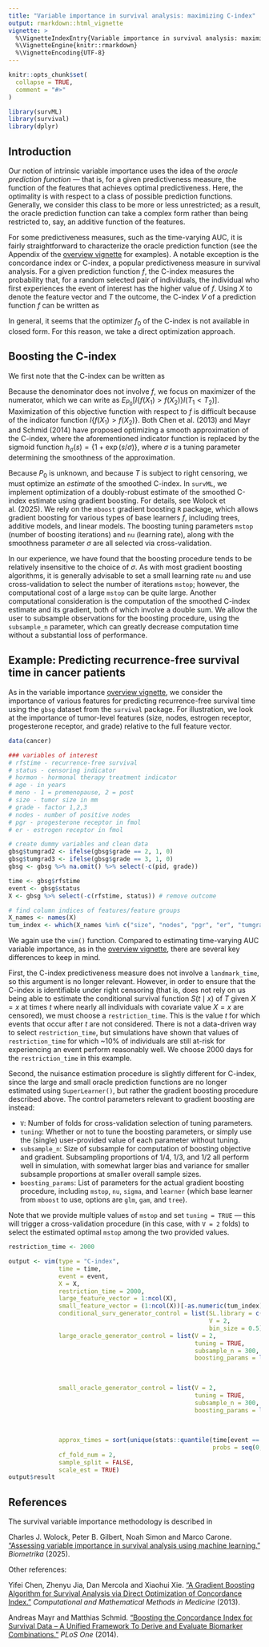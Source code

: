 ```yaml
---
title: "Variable importance in survival analysis: maximizing C-index"
output: rmarkdown::html_vignette
vignette: >
  %\VignetteIndexEntry{Variable importance in survival analysis: maximizing C-index}
  %\VignetteEngine{knitr::rmarkdown}
  %\VignetteEncoding{UTF-8}
---
```


```r
knitr::opts_chunk$set(
  collapse = TRUE,
  comment = "#>"
)
```

```r
library(survML)
library(survival)
library(dplyr)
```

## Introduction

Our notion of intrinsic variable importance uses the idea of the *oracle prediction function* --- that is, for a given predictiveness measure, the function of the features that achieves optimal predictiveness. Here, the optimality is with respect to a class of possible prediction functions. Generally, we consider this class to be more or less unrestricted; as a result, the oracle prediction function can take a complex form rather than being restricted to, say, an additive function of the features. 

For some predictiveness measures, such as the time-varying AUC, it is fairly straightforward to characterize the oracle prediction function (see the Appendix of the [overview vignette](https://cwolock.github.io/survML/articles/variable_importance.html) for examples). A notable exception is the concordance index or C-index, a popular predictiveness measure in survival analysis. For a given prediction function $f$, the C-index measures the probability that, for a random selected pair of individuals, the individual who first experiences the event of interest has the higher value of $f$. Using $X$ to denote the feature vector and $T$ the outcome, the C-index $V$ of a prediction function $f$ can be written as

\begin{align*}
V(f, P_0) = P_0\left\{f(X_1) > f(X_2) \mid T_1 < T_2 \right\}.
\end{align*}

In general, it seems that the optimizer $f_0$ of the C-index is not available in closed form. For this reason, we take a direct optimization approach. 

## Boosting the C-index

We first note that the C-index can be written as 

\begin{align*}
V(f, P_0) = P_0\left\{f(X_1) > f(X_2) \mid T_1 < T_2 \right\} = \frac{P_0\left\{f(X_1) > f(X_2), T_1 < T_2 \right\}}{P_0\left\{T_1 < T_2 \right\}}. 
\end{align*}

Because the denominator does not involve $f$, we focus on maximizer of the numerator, which we can write as $E_{P_0}\left[I\{f(X_1) > f(X_2)\}I(T_1 < T_2)\right]$. Maximization of this objective function with respect to $f$ is difficult because of the indicator function $I\{f(X_1) > f(X_2)\}$. Both Chen et al. (2013) and Mayr and Schmid (2014) have proposed optimizing a smooth approximation of the C-index, where the aforementioned indicator function is replaced by the sigmoid function $h_\sigma(s) = \{1 + \exp(s/\sigma)\}$, where $\sigma$ is a tuning parameter determining the smoothness of the approximation. 

Because $P_0$ is unknown, and because $T$ is subject to right censoring, we must optimize an *estimate* of the smoothed C-index. In `survML`, we implement optimization of a doubly-robust estimate of the smoothed C-index estimate using gradient boosting. For details, see Wolock et al. (2025). We rely on the `mboost` gradient boosting `R` package, which allows gradient boosting for various types of base learners $f$, including trees, additive models, and linear models. The boosting tuning parameters `mstop` (number of boosting iterations) and `nu` (learning rate), along with the smoothness parameter $\sigma$ are all selected via cross-validation. 

In our experience, we have found that the boosting procedure tends to be relatively insensitive to the choice of $\sigma$. As with most gradient boosting algorithms, it is generally advisable to set a small learning rate `nu` and use cross-validation to select the number of iterations `mstop`; however, the computational cost of a large `mstop` can be quite large. Another computational consideration is the computation of the smoothed C-index estimate and its gradient, both of which involve a double sum. We allow the user to subsample observations for the boosting procedure, using the `subsample_n` parameter, which can greatly decrease computation time without a substantial loss of performance. 

## Example: Predicting recurrence-free survival time in cancer patients

As in the variable importance [overview vignette](https://cwolock.github.io/survML/articles/variable_importance.html), we consider the importance of various features for predicting recurrence-free survival time using the `gbsg` dataset from the `survival` package. For illustration, we look at the importance of tumor-level features (size, nodes, estrogen receptor, progesterone receptor, and grade) relative to the full feature vector. 

```r
data(cancer)

### variables of interest
# rfstime - recurrence-free survival
# status - censoring indicator
# hormon - hormonal therapy treatment indicator
# age - in years
# meno - 1 = premenopause, 2 = post
# size - tumor size in mm
# grade - factor 1,2,3
# nodes - number of positive nodes
# pgr - progesterone receptor in fmol
# er - estrogen receptor in fmol

# create dummy variables and clean data
gbsg$tumgrad2 <- ifelse(gbsg$grade == 2, 1, 0)
gbsg$tumgrad3 <- ifelse(gbsg$grade == 3, 1, 0)
gbsg <- gbsg %>% na.omit() %>% select(-c(pid, grade))

time <- gbsg$rfstime
event <- gbsg$status
X <- gbsg %>% select(-c(rfstime, status)) # remove outcome 

# find column indices of features/feature groups
X_names <- names(X)
tum_index <- which(X_names %in% c("size", "nodes", "pgr", "er", "tumgrad2", "tumgrad3"))
```

We again use the `vim()` function. Compared to estimating time-varying AUC variable importance, as in the [overview vignette](https://cwolock.github.io/survML/articles/variable_importance.html), there are several key differences to keep in mind. 

First, the C-index predictiveness measure does not involve a `landmark_time`, so this argument is no longer relevant. However, in order to ensure that the C-index is identifiable under right censoring (that is, does not rely on us being able to estimate the conditional survival function $S(t \mid x)$ of $T$ given $X = x$ at times $t$ where nearly all individuals with covariate value $X = x$ are censored), we must choose a `restriction_time`. This is the value $t$ for which events that occur after $t$ are not considered. There is not a data-driven way to select `restriction_time`, but simulations have shown that values of `restriction_time` for which ~10% of individuals are still at-risk for experiencing an event perform reasonably well. We choose 2000 days for the `restriction_time` in this example. 

Second, the nuisance estimation procedure is slightly different for C-index, since the large and small oracle prediction functions are no longer estimated using `SuperLearner()`, but rather the gradient boosting procedure described above. The control parameters relevant to gradient boosting are instead:

* `V`: Number of folds for cross-validation selection of tuning parameters. 
* `tuning`: Whether or not to tune the boosting parameters, or simply use the (single) user-provided value of each parameter without tuning. 
* `subsample_n`: Size of subsample for computation of boosting objective and gradient. Subsampling proportions of 1/4, 1/3, and 1/2 all perform well in simulation, with somewhat larger bias and variance for smaller subsample proportions at smaller overall sample sizes. 
* `boosting_params`: List of parameters for the actual gradient boosting procedure, including `mstop`, `nu`, `sigma`, and `learner` (which base learner from `mboost` to use, options are `glm`, `gam`, and `tree`).

Note that we provide multiple values of `mstop` and set `tuning = TRUE` --- this will trigger a cross-validation procedure (in this case, with `V = 2` folds) to select the estimated optimal `mstop` among the two provided values. 

```r
restriction_time <- 2000

output <- vim(type = "C-index",
              time = time,
              event = event,
              X = X,
              restriction_time = 2000,
              large_feature_vector = 1:ncol(X),
              small_feature_vector = (1:ncol(X))[-as.numeric(tum_index)],
              conditional_surv_generator_control = list(SL.library = c("SL.mean", "SL.glm"),
                                                        V = 2,
                                                        bin_size = 0.5),
              large_oracle_generator_control = list(V = 2,
                                                    tuning = TRUE,
                                                    subsample_n = 300,
                                                    boosting_params = list(mstop = c(100, 200),
                                                                           nu = 0.1,
                                                                           sigma = 0.1,
                                                                           learner = "glm")),
              small_oracle_generator_control = list(V = 2,
                                                    tuning = TRUE,
                                                    subsample_n = 300,
                                                    boosting_params = list(mstop = c(100, 200),
                                                                           nu = 0.1,
                                                                           sigma = 0.1,
                                                                           learner = "glm")),
              approx_times = sort(unique(stats::quantile(time[event == 1 & time <= 2000],
                                                         probs = seq(0, 1, by = 0.025)))),
              cf_fold_num = 2,
              sample_split = FALSE,
              scale_est = TRUE)
output$result
```



## References

The survival variable importance methodology is described in

Charles J. Wolock, Peter B. Gilbert, Noah Simon and Marco Carone. ["Assessing variable importance in survival analysis using machine learning."](https://doi.org/10.1093/biomet/asae061) *Biometrika* (2025). 

Other references: 

Yifei Chen, Zhenyu Jia, Dan Mercola and Xiaohui Xie. ["A Gradient Boosting Algorithm for Survival Analysis via Direct Optimization of Concordance Index."](https://doi.org/10.1155/2013/873595) *Computational and Mathematical Methods in Medicine* (2013). 

Andreas Mayr and Matthias Schmid. ["Boosting the Concordance Index for Survival Data – A Unified Framework To Derive and Evaluate Biomarker Combinations."](https://doi.org/10.1371/journal.pone.0084483) *PLoS One* (2014). 


